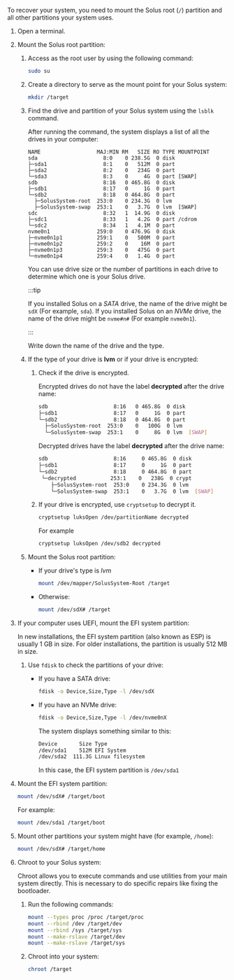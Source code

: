 To recover your system, you need to mount the Solus root (`/`) partition and all other partitions your system uses.

1. Open a terminal.
1. Mount the Solus root partition:

   1. Access as the root user by using the following command:

      ```bash
      sudo su
      ```

   2. Create a directory to serve as the mount point for your Solus system:

      ```bash
      mkdir /target
      ```

   3. Find the drive and partition of your Solus system using the `lsblk` command.

      After running the command, the system displays a list of all the drives in your computer:

      ```
      NAME                  MAJ:MIN RM   SIZE RO TYPE MOUNTPOINT
      sda                     8:0    0 238.5G  0 disk
      ├─sda1                  8:1    0   512M  0 part
      ├─sda2                  8:2    0   234G  0 part
      └─sda3                  8:3    0     4G  0 part [SWAP]
      sdb                     8:16   0 465.8G  0 disk
      ├─sdb1                  8:17   0     1G  0 part
      └─sdb2                  8:18   0 464.8G  0 part
        ├─SolusSystem-root  253:0    0 234.3G  0 lvm
        ├─SolusSystem-swap  253:1    0   3.7G  0 lvm  [SWAP]
      sdc                     8:32   1  14.9G  0 disk
      ├─sdc1                  8:33   1   4.2G  0 part /cdrom
      └─sdc2                  8:34   1   4.1M  0 part
      nvme0n1               259:0    0 476.9G  0 disk
      ├─nvme0n1p1           259:1    0   500M  0 part
      ├─nvme0n1p2           259:2    0    16M  0 part
      ├─nvme0n1p3           259:3    0   475G  0 part
      └─nvme0n1p4           259:4    0   1.4G  0 part
      ```

      You can use drive size or the number of partitions in each drive to determine which one is your Solus drive.

      :::tip

      If you installed Solus on a _SATA_ drive, the name of the drive might be `sdX` (For example, `sda`). If you installed Solus on an _NVMe_ drive, the name of the drive might be `nvme#n#` (For example `nvme0n1`).

      :::

      Write down the name of the drive and the type.

   4. If the type of your drive is **lvm** or if your drive is encrypted:

      1. Check if the drive is encrypted.

         Encrypted drives do not have the label **decrypted** after the drive name:

         ```bash
         sdb                     8:16   0 465.8G  0 disk
         ├─sdb1                  8:17   0     1G  0 part
         └─sdb2                  8:18   0 464.8G  0 part
           ├─SolusSystem-root  253:0    0   100G  0 lvm
           └─SolusSystem-swap  253:1    0     8G  0 lvm  [SWAP]
         ```

         Decrypted drives have the label **decrypted** after the drive name:

         ```bash
         sdb                     8:16     0 465.8G  0 disk
         ├─sdb1                  8:17     0     1G  0 part
         └─sdb2                  8:18     0 464.8G  0 part
          └─decrypted           253:1    0   238G  0 crypt
             ├─SolusSystem-root  253:0    0 234.3G  0 lvm
             └─SolusSystem-swap  253:1    0   3.7G  0 lvm  [SWAP]
         ```

      1. If your drive is encrypted, use `cryptsetup` to decrypt it.

         ```bash
         cryptsetup luksOpen /dev/partitionName decrypted
         ```

         For example

         ```bash
         cryptsetup luksOpen /dev/sdb2 decrypted
         ```

   1. Mount the Solus root partition:

      - If your drive's type is _lvm_
        ```bash
        mount /dev/mapper/SolusSystem-Root /target
        ```
      - Otherwise:
        ```bash
        mount /dev/sdX# /target
        ```

1. If your computer uses UEFI, mount the EFI system partition:

   In new installations, the EFI system partition (also known as ESP) is usually 1 GB in size. For older installations, the partition is usually 512 MB in size.

   1. Use `fdisk` to check the partitions of your drive:

      - If you have a SATA drive:
        ```bash
        fdisk -o Device,Size,Type -l /dev/sdX
        ```
      - If you have an NVMe drive:
      
        ```bash
        fdisk -o Device,Size,Type -l /dev/nvme0nX
        ```
      
        The system displays something similar to this:
      
        ```bash
        Device       Size Type
        /dev/sda1    512M EFI System
        /dev/sda2  111.3G Linux filesystem
        ```
      
        In this case, the EFI system partition is `/dev/sda1`

1. Mount the EFI system partition:

   ```bash
   mount /dev/sdX# /target/boot
   ```

   For example:

   ```bash
   mount /dev/sda1 /target/boot
   ```

1. Mount other partitions your system might have (for example, `/home`):

   ```bash
   mount /dev/sdX# /target/home
   ```

1. Chroot to your Solus system:

   Chroot allows you to execute commands and use utilities from your main system directly. This is necessary to do specific repairs like fixing the bootloader.

   1. Run the following commands:
      ```bash
      mount --types proc /proc /target/proc
      mount --rbind /dev /target/dev
      mount --rbind /sys /target/sys
      mount --make-rslave /target/dev
      mount --make-rslave /target/sys
      ```
   1. Chroot into your system:
      ```bash
      chroot /target
      ```
